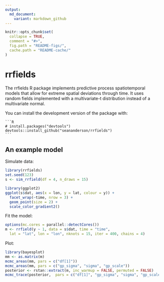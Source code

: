 ```yaml
---
output:
  md_document:
    variant: markdown_github
---
```


<!-- README.md is generated from README.Rmd. Please edit that file -->

```r
knitr::opts_chunk$set(
  collapse = TRUE,
  comment = "#>",
  fig.path = "README-figs/",
  cache.path = "README-cache/"
)
```

# rrfields

The rrfields R package implements predictive process spatiotemporal models that allow for extreme spatial deviations through time. It uses random fields implemented with a multivariate-t distribution instead of a multivariate normal.

You can install the development version of the package with:

    ```R
    # install.packages("devtools")
    devtools::install_github("seananderson/rrfields")
    ```
    
## An example model

Simulate data:

```r
library(rrfields)
set.seed(123)
s <- sim_rrfield(df = 4, n_draws = 15)
```

```r
library(ggplot2)
ggplot(s$dat, aes(x = lon, y = lat, colour = y)) +
  facet_wrap(~time, nrow = 3) +
  geom_point(size = 2) +
  scale_color_gradient2()
```

Fit the model:

```r
options(mc.cores = parallel::detectCores())
m <- rrfield(y ~ 1, data = s$dat, time = "time",
  lat = "lat", lon = "lon", nknots = 15, iter = 400, chains = 4)
```

Plot:

```r
library(bayesplot)
mm <- as.matrix(m)
mcmc_areas(mm, pars = c("df[1]"))
mcmc_areas(mm, pars = c("gp_sigma", "sigma", "gp_scale"))
posterior <- rstan::extract(m, inc_warmup = FALSE, permuted = FALSE)
mcmc_trace(posterior,  pars = c("df[1]", "gp_sigma", "sigma", "gp_scale"))
```
